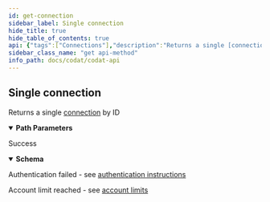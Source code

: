 ```yaml
---
id: get-connection
sidebar_label: Single connection
hide_title: true
hide_table_of_contents: true
api: {"tags":["Connections"],"description":"Returns a single [connection](https://docs.codat.io/docs/core-dataconnections) by ID","operationId":"GetConnection","parameters":[{"name":"companyId","in":"path","required":true,"schema":{"type":"string","format":"uuid"}},{"name":"connectionId","in":"path","required":true,"schema":{"type":"string","format":"uuid"}}],"responses":{"200":{"description":"Success","content":{"application/json":{"schema":{"required":["id","integrationId","linkUrl","platformName","sourceId"],"type":"object","properties":{"id":{"type":"string","format":"uuid"},"integrationId":{"type":"string","format":"uuid"},"sourceId":{"type":"string","format":"uuid"},"platformName":{"type":"string"},"linkUrl":{"type":"string"},"status":{"type":"string","nullable":true},"lastSync":{"type":"string","format":"date-time","nullable":true},"created":{"type":"string","format":"date-time","nullable":true},"sourceType":{"type":"string","nullable":true}},"additionalProperties":false}}}},"401":{"description":"Authentication failed - see [authentication instructions](https://docs.codat.io/docs/authentication-1)"},"402":{"description":"Account limit reached - see [account limits](https://docs.codat.io/docs/environments-1)"}},"method":"get","path":"/companies/{companyId}/connections/{connectionId}","servers":[{"url":"https://api.codat.io","description":"Codat API (Production)"}],"security":[{"AuthorizationHeader":[]}],"securitySchemes":{"AuthorizationHeader":{"type":"apiKey","description":"The word \"Basic\" followed by a space and your API Key, base64 encoded, which can be found [here](https://portal-integration.codat.io/#/profile)","name":"Authorization","in":"header"}},"info":{"title":"Codat API","description":"[What's changed in our Swagger](https://docs.codat.io/docs/new-swagger-ui)","version":"v1"},"postman":{"name":"Single connection","description":{"content":"Returns a single [connection](https://docs.codat.io/docs/core-dataconnections) by ID","type":"text/plain"},"url":{"path":["companies",":companyId","connections",":connectionId"],"host":["{{baseUrl}}"],"query":[],"variable":[{"disabled":false,"description":{"content":"(Required) ","type":"text/plain"},"type":"any","value":"","key":"companyId"},{"disabled":false,"description":{"content":"(Required) ","type":"text/plain"},"type":"any","value":"","key":"connectionId"}]},"header":[{"key":"Accept","value":"application/json"}],"method":"GET"}}
sidebar_class_name: "get api-method"
info_path: docs/codat/codat-api
---
```



## Single connection



Returns a single [connection](https://docs.codat.io/docs/core-dataconnections) by ID

<details style={{"marginBottom":"1rem"}} data-collapsed={false} open={true}><summary style={{}}><strong>Path Parameters</strong></summary><div><ul><ParamsItem className={"paramsItem"} param={{"name":"companyId","in":"path","required":true,"schema":{"type":"string","format":"uuid"}}}></ParamsItem><ParamsItem className={"paramsItem"} param={{"name":"connectionId","in":"path","required":true,"schema":{"type":"string","format":"uuid"}}}></ParamsItem></ul></div></details><div><ApiTabs><TabItem label={"200"} value={"200"}><div>

Success

</div><div><details style={{}} data-collapsed={false} open={true}><summary style={{"textAlign":"left"}}><strong>Schema</strong></summary><div style={{"textAlign":"left","marginLeft":"1rem"}}></div><ul style={{"marginLeft":"1rem"}}><SchemaItem collapsible={false} name={"id"} required={true} schemaDescription={undefined} schemaName={"uuid"} qualifierMessage={undefined}></SchemaItem><SchemaItem collapsible={false} name={"integrationId"} required={true} schemaDescription={undefined} schemaName={"uuid"} qualifierMessage={undefined}></SchemaItem><SchemaItem collapsible={false} name={"sourceId"} required={true} schemaDescription={undefined} schemaName={"uuid"} qualifierMessage={undefined}></SchemaItem><SchemaItem collapsible={false} name={"platformName"} required={true} schemaDescription={undefined} schemaName={"string"} qualifierMessage={undefined}></SchemaItem><SchemaItem collapsible={false} name={"linkUrl"} required={true} schemaDescription={undefined} schemaName={"string"} qualifierMessage={undefined}></SchemaItem><SchemaItem collapsible={false} name={"status"} required={false} schemaDescription={undefined} schemaName={"string"} qualifierMessage={undefined}></SchemaItem><SchemaItem collapsible={false} name={"lastSync"} required={false} schemaDescription={undefined} schemaName={"date-time"} qualifierMessage={undefined}></SchemaItem><SchemaItem collapsible={false} name={"created"} required={false} schemaDescription={undefined} schemaName={"date-time"} qualifierMessage={undefined}></SchemaItem><SchemaItem collapsible={false} name={"sourceType"} required={false} schemaDescription={undefined} schemaName={"string"} qualifierMessage={undefined}></SchemaItem></ul></details></div></TabItem><TabItem label={"401"} value={"401"}><div>

Authentication failed - see [authentication instructions](https://docs.codat.io/docs/authentication-1)

</div><div></div></TabItem><TabItem label={"402"} value={"402"}><div>

Account limit reached - see [account limits](https://docs.codat.io/docs/environments-1)

</div><div></div></TabItem></ApiTabs></div>
      